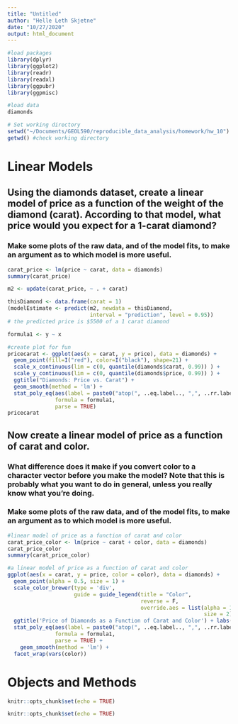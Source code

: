 ```yaml
---
title: "Untitled"
author: "Helle Leth Skjetne"
date: "10/27/2020"
output: html_document
---
```


```r
#load packages
library(dplyr)
library(ggplot2)
library(readr)
library(readxl)
library(ggpubr)
library(ggpmisc)

#load data
diamonds

# Set working directory
setwd("~/Documents/GEOL590/reproducible_data_analysis/homework/hw_10") #set working directory
getwd() #check working directory
```

# Linear Models

## Using the diamonds dataset, create a linear model of price as a function of the weight of the diamond (carat). According to that model, what price would you expect for a 1-carat diamond?
### Make some plots of the raw data, and of the model fits, to make an argument as to which model is more useful. 

```r
carat_price <- lm(price ~ carat, data = diamonds)
summary(carat_price)

m2 <- update(carat_price, ~ . + carat)

thisDiamond <- data.frame(carat = 1)
(modelEstimate <- predict(m2, newdata = thisDiamond,
                          interval = "prediction", level = 0.95))
# the predicted price is $5500 of a 1 carat diamond

formula1 <- y ~ x

#create plot for fun
pricecarat <- ggplot(aes(x = carat, y = price), data = diamonds) +
  geom_point(fill=I("red"), color=I("black"), shape=21) +
  scale_x_continuous(lim = c(0, quantile(diamonds$carat, 0.99)) ) +
  scale_y_continuous(lim = c(0, quantile(diamonds$price, 0.99)) ) +
  ggtitle("Diamonds: Price vs. Carat") + 
  geom_smooth(method = 'lm') +
  stat_poly_eq(aes(label = paste0("atop(", ..eq.label.., ",", ..rr.label.., ")")), 
               formula = formula1, 
               parse = TRUE)
pricecarat
```


## Now create a linear model of price as a function of carat and color.
### What difference does it make if you convert color to a character vector before you make the model? Note that this is probably what you want to do in general, unless you really know what you’re doing.
### Make some plots of the raw data, and of the model fits, to make an argument as to which model is more useful. 
    
```r
#linear model of price as a function of carat and color
carat_price_color <- lm(price ~ carat + color, data = diamonds)
carat_price_color
summary(carat_price_color)

#a linear model of price as a function of carat and color
ggplot(aes(x = carat, y = price, color = color), data = diamonds) + 
  geom_point(alpha = 0.5, size = 1) +
  scale_color_brewer(type = 'div',
                     guide = guide_legend(title = "Color", 
                                          reverse = F,
                                          override.aes = list(alpha = 1, 
                                                              size = 2))) +  
  ggtitle('Price of Diamonds as a Function of Carat and Color') + labs(x = "Carat", y = "Price ($)") + 
  stat_poly_eq(aes(label = paste0("atop(", ..eq.label.., ",", ..rr.label.., ")")), 
               formula = formula1, 
               parse = TRUE) +
    geom_smooth(method = 'lm') +
  facet_wrap(vars(color))
```

# Objects and Methods

```r
knitr::opts_chunk$set(echo = TRUE)
```



```r
knitr::opts_chunk$set(echo = TRUE)
```